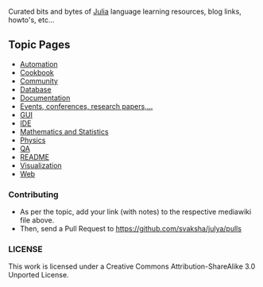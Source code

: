 Curated bits and bytes of [https://github.com/JuliaLang Julia] language learning resources, blog links, howto's, etc...

== Topic Pages ==
* [https://github.com/svaksha/julya/blob/master/Automation.mediawiki Automation]
* [https://github.com/svaksha/julya/blob/master/Cookbook.mediawiki Cookbook]
* [https://github.com/svaksha/julya/blob/master/Community.mediawiki Community]
* [https://github.com/svaksha/julya/blob/master/Database.mediawiki Database]
* [https://github.com/svaksha/julya/blob/master/Documentation.mediawiki Documentation]
* [https://github.com/svaksha/julya/blob/master/Events.mediawiki Events, conferences, research papers,...]
* [https://github.com/svaksha/julya/blob/master/GUI.mediawiki GUI]
* [https://github.com/svaksha/julya/blob/master/IDE.mediawiki IDE]
* [https://github.com/svaksha/julya/blob/master/MathStats.mediawiki Mathematics and Statistics]
* [https://github.com/svaksha/julya/blob/master/Physics.mediawiki Physics]
* [https://github.com/svaksha/julya/blob/master/QA.mediawiki QA]
* [https://github.com/svaksha/julya/blob/master/README.mediawiki README]
* [https://github.com/svaksha/julya/blob/master/Visualization.mediawiki Visualization]
* [https://github.com/svaksha/julya/blob/master/Web.mediawiki Web]


=== Contributing ===

* As per the topic, add your link (with notes) to the respective mediawiki file above.
* Then, send a Pull Request to https://github.com/svaksha/julya/pulls


=== LICENSE ===

This work is licensed under a Creative Commons Attribution-ShareAlike 3.0 Unported License.



